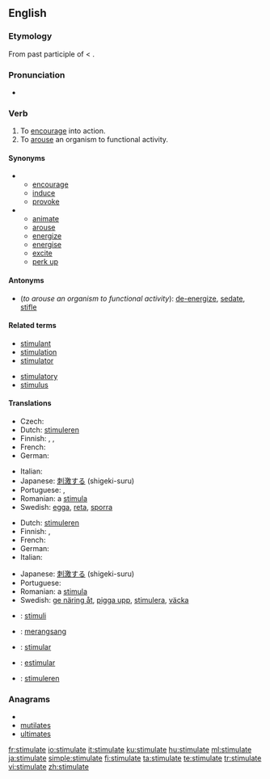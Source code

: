 ==English==

===Etymology===
From {{etyl|la}} {{term|stimulatus|lang=la}} past participle of {{term|stimulo|stimulō|goad on|lang=la}} < {{etyl|la}} {{term|stimulus||goad|lang=la}}.

===Pronunciation===
* {{audio|En-us-stimulate.ogg|Audio (US)}}

===Verb===
{{en-verb|stimulat|ing}}

# To [[encourage]] into action.
# To [[arouse]] an organism to functional activity.

====Synonyms====
*
** [[encourage]]
** [[induce]]
** [[provoke]]
*
** [[animate]]
** [[arouse]]
** [[energize]]
** [[energise]]
** [[excite]]
** [[perk up]]

====Antonyms====
* (''to arouse an organism to functional activity''): [[de-energize]], [[sedate]], [[stifle]]

====Related terms====
{{top2}}
* [[stimulant]]
* [[stimulation]]
* [[stimulator]]
{{mid2}}
* [[stimulatory]]
* [[stimulus]]
{{bottom}}

====Translations====
{{trans-top|to encourage into action}}
* Czech: {{t-|cs|podnítit}}
* Dutch: [[stimuleren]]
* Finnish: {{t-|fi|stimuloida}}, {{t+|fi|yllyttää}}, {{t+|fi|ärsyttää}}
* French: {{t+|fr|stimuler}}
* German: {{t-|de|stimulieren}}
{{trans-mid}}
* Italian: {{t-|it|stimulare}}
* Japanese: [[刺激する]] (shigeki-suru)
* Portuguese: {{t+|pt|estimular}}, {{t+|pt|incentivar}}
* Romanian: a [[stimula]]
* Swedish: [[egga]], [[reta]], [[sporra]]
{{trans-bottom}}

{{trans-top|to arouse an organism to functional activity}}
* Dutch: [[stimuleren]]
* Finnish: {{t-|fi|stimuloida}}, {{t+|fi|kiihottaa}}
* French: {{t+|fr|stimuler}}
* German: {{t-|de|stimulieren}}
* Italian: {{t-|it|stimulare}}
{{trans-mid}}
* Japanese: [[刺激する]] (shigeki-suru)
* Portuguese: {{t+|pt|estimular}}
* Romanian: a [[stimula]]
* Swedish: [[ge näring åt]], [[pigga upp]], [[stimulera]], [[väcka]]
{{trans-bottom}}

{{checktrans-top}}
* {{ttbc|Esperanto}}: [[stimuli]]
* {{ttbc|Indonesian}}: [[rangsang|merangsang]]
* {{ttbc|Interlingua}}: [[stimular]]
* {{ttbc|Spanish}}: [[estimular]]
* {{ttbc|Dutch}}: [[stimuleren]]
{{trans-bottom}}

===Anagrams===
* {{alphagram|aeilmsttu}}
* [[mutilates#English|mutilates]]
* [[ultimates#English|ultimates]]

[[fr:stimulate]]
[[io:stimulate]]
[[it:stimulate]]
[[ku:stimulate]]
[[hu:stimulate]]
[[ml:stimulate]]
[[ja:stimulate]]
[[simple:stimulate]]
[[fi:stimulate]]
[[ta:stimulate]]
[[te:stimulate]]
[[tr:stimulate]]
[[vi:stimulate]]
[[zh:stimulate]]